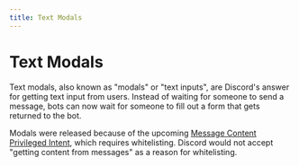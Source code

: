 ```yaml
---
title: Text Modals
---
```


# Text Modals

Text modals, also known as "modals" or "text inputs", are Discord's answer for getting text input from
users. Instead of waiting for someone to send a message, bots can now wait for someone to fill out a 
form that gets returned to the bot. 

Modals were released because of the upcoming
[Message Content Privileged Intent](../Popular-Topics/intents.mdx), which requires whitelisting.
Discord would not accept "getting content from messages" as a reason for whitelisting.

